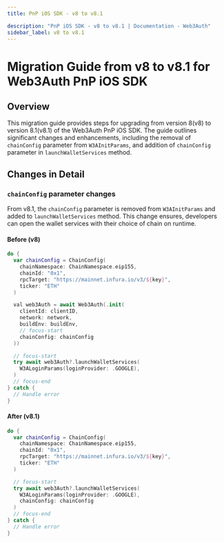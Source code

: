 ```yaml
---
title: PnP iOS SDK - v8 to v8.1

description: "PnP iOS SDK - v8 to v8.1 | Documentation - Web3Auth"
sidebar_label: v8 to v8.1
---
```



# Migration Guide from v8 to v8.1 for Web3Auth PnP iOS SDK

## Overview

This migration guide provides steps for upgrading from version 8(v8) to version 8.1(v8.1) of the
Web3Auth PnP iOS SDK. The guide outlines significant changes and enhancements, including the removal
of `chainConfig` parameter from `W3AInitParams`, and addition of `chainConfig` parameter in
`launchWalletServices` method.

## Changes in Detail

### `chainConfig` parameter changes

From v8.1, the `chainConfig` parameter is removed from `W3AInitParams` and added to
`launchWalletServices` method. This change ensures, developers can open the wallet services with
their choice of chain on runtime.

#### Before (v8)

```swift title="Usage"
do {
  var chainConfig = ChainConfig(
    chainNamespace: ChainNamespace.eip155,
    chainId: "0x1",
    rpcTarget: "https://mainnet.infura.io/v3/${key}",
    ticker: "ETH"
  )

  val web3Auth = await Web3Auth(.init(
    clientId: clientID,
    network: network,
    buildEnv: buildEnv,
    // focus-start
    chainConfig: chainConfig
  ))

  // focus-start
  try await web3Auth?.launchWalletServices(
    W3ALoginParams(loginProvider: .GOOGLE),
  )
  // focus-end
} catch {
  // Handle error
}
```

#### After (v8.1)

```swift title="Usage"
do {
  var chainConfig = ChainConfig(
    chainNamespace: ChainNamespace.eip155,
    chainId: "0x1",
    rpcTarget: "https://mainnet.infura.io/v3/${key}",
    ticker: "ETH"
  )

  // focus-start
  try await web3Auth?.launchWalletServices(
    W3ALoginParams(loginProvider: .GOOGLE),
    chainConfig: chainConfig
  )
  // focus-end
} catch {
  // Handle error
}
```
